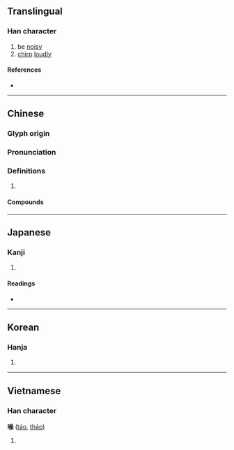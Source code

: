 {{character info/new}}
{{also|譟}}
==Translingual==

===Han character===
{{Han char|rn=30|rad=口|as=13|sn=16|four=66094|canj=RRRD|ids=⿰口喿}}

# be [[noisy]]
# [[chirp]] [[loudly]]

====References====
* {{Han ref|kx=0210.070|kdj=04380|dj=0432.300|hdz=10691.050|ud=22122|uh=566A|bd=48824|bh=BEB8}}

----

==Chinese==
{{zh-forms}}

===Glyph origin===
{{Han etym}}

===Pronunciation===
{{zh-pron
|m=zào
|c=cou3
|mn=qz:chhò͘/tw,xm,zz:chhò/qz,xm,zz:chàu/tw:sò
|mn_note=chhò͘/chhò - literary, chàu - vernacular
|mc=y
|oc=y
|cat=
}}

===Definitions===
{{zh-hanzi}}

# {{rfdef|zh}}

====Compounds====
{{zh-der|名噪一時|呱噪|呼噪|啅噪|喧噪|嘶噪|噪聒|噪脾|噪音|噪音汙染|噪音音樂|噭噪|奔噪|憋噪|聒噪|聲名大噪|譁噪|鳴噪|鳴鼓大噪|鵲噪|鼓噪}}

----

==Japanese==

===Kanji===
{{ja-kanji|grade=|rs=口13}}

# {{defn|lang=ja|sort=口13}}

====Readings====
* {{ja-readings|on=[[そう]] (sō)|kun=[[さわぐ]] (sawagu)}}

----

==Korean==

===Hanja===
{{ko-hanja|hangeul=조|rv=jo|mr=cho}}

# {{defn|lang=ko|sort=口13}}

----

==Vietnamese==

===Han character===
'''噪''' ([[táo]], [[tháo]])

# {{defn|lang=vi}}